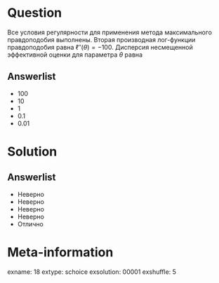 Question
========
Все условия регулярности для применения метода максимального правдоподобия выполнены. Вторая производная лог-функции правдоподобия равна $\ell''(\theta)=-100$. Дисперсия несмещенной эффективной оценки для параметра $\theta$ равна
 

Answerlist
----------
*  100
*  10
*  1
*  0.1
*  0.01

Solution
========

Answerlist
----------
*  Неверно
*  Неверно
*  Неверно
*  Неверно
*  Отлично

Meta-information
================
exname: 18
extype: schoice
exsolution: 00001
exshuffle: 5
